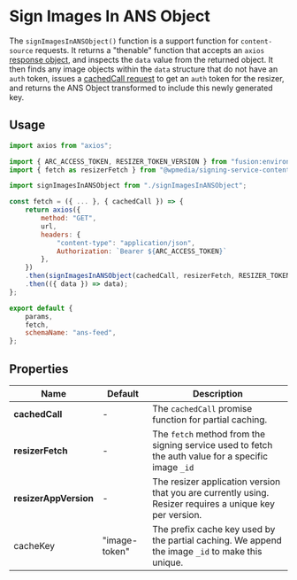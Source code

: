 

<Meta title="Utilities/Sign Images In ANS Object" component={signImagesInANSObject} />

# Sign Images In ANS Object

The `signImagesInANSObject()` function is a support function for `content-source` requests. It returns a "thenable" function that accepts an `axios` [response object](https://axios-http.com/docs/res_schema), and inspects the `data` value from the returned object. It then finds any image objects within the `data` structure that do not have an `auth` token, issues a [cachedCall request](https://redirector.arcpublishing.com/alc/arc-products/pagebuilder/fusion/developer-documentation/partial-caching-with-pagebuilder-engine/) to get an `auth` token for the resizer, and returns the ANS Object transformed to include this newly generated key.

## Usage

```jsx
import axios from "axios";

import { ARC_ACCESS_TOKEN, RESIZER_TOKEN_VERSION } from "fusion:environment";
import { fetch as resizerFetch } from "@wpmedia/signing-service-content-source";

import signImagesInANSObject from "./signImagesInANSObject";

const fetch = ({ ... }, { cachedCall }) => {
	return axios({
		method: "GET",
		url,
		headers: {
    		"content-type": "application/json",
    		Authorization: `Bearer ${ARC_ACCESS_TOKEN}`
    	},
	})
	.then(signImagesInANSObject(cachedCall, resizerFetch, RESIZER_TOKEN_VERSION))
	.then(({ data }) => data);
};

export default {
	params,
	fetch,
	schemaName: "ans-feed",
};
```

## Properties

| Name                  | Default       | Description                                                                                              |
| --------------------- | ------------- | -------------------------------------------------------------------------------------------------------- |
| **cachedCall**        | -             | The `cachedCall` promise function for partial caching.                                                   |
| **resizerFetch**      | -             | The `fetch` method from the signing service used to fetch the auth value for a specific image `_id`      |
| **resizerAppVersion** | -             | The resizer application version that you are currently using. Resizer requires a unique key per version. |
| cacheKey              | "image-token" | The prefix cache key used by the partial caching. We append the image `_id` to make this unique.         |
